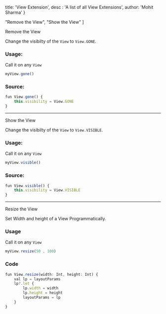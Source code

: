 
  title: 'View Extension',
  desc : 'A list of all View Extensions',
  author: 'Mohit Sharma'
}

  "Remove the View",
  "Show the View"
]

<Anchor> Remove the View </Anchor>

Change the visibilty of the `View` to `View.GONE`.

### Usage:
Call it on any `View`

```javascript
myView.gone()
```

### Source:

```javascript
fun View.gone() {
    this.visibility = View.GONE
}
```

---

<Anchor>Show the View</Anchor>

Change the visibilty of the `View` to `View.VISIBLE`.

### Usage:
Call it on any `View`

```javascript
myView.visible()
```
### Source:

```javascript
fun View.visible() {
    this.visibility = View.VISIBLE
}
```

---

<Anchor>Resize the View</Anchor>

Set Width and height of a View Programmatically.

### Usage
Call it on any `View`
```javascript
myView.resize(50 , 100)
```

### Code 

```javascript
fun View.resize(width: Int, height: Int) {
    val lp = layoutParams
    lp?.let {
        lp.width = width
        lp.height = height
        layoutParams = lp
    }
}
```











